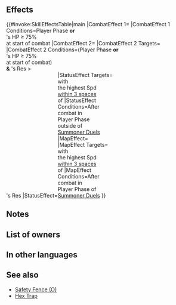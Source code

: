 {{Passive
|name=Gray Illusion
|type=A
|exclusive=1
|canUseWeapon={{WeaponList|All}}
|canUseMove={{MoveList|All}}
|properties=random_owner
|1name=Gray Illusion
|1tagid=SID_鈍色の迷夢
|1effect=If unit initiates combat or foe's HP ≥ 75% at start of combat, grants Atk/Def/Res+9 to unit during combat, and if unit's Res > foe's Res, foe cannot counterattack. If unit initiates combat, after combat, inflicts the following status on foes with the highest Spd within 3 spaces of target foe (excluding target) through their next actions: "after start-of-turn skills trigger, action ends immediately" (for foes who have not yet taken an action in Summoner Duels, instead of inflicting this effect, ends their action immediately).
|1cost=300
|1required=-
}}
==Effects==
{{#invoke:SkillEffectsTable|main
|CombatEffect 1={{SkillEffectText|Temporary buffs|Atk/Def/Res|9}}
|CombatEffect 1 Conditions=Player Phase '''or'''<br>{{SkillTargetText|Foe}}'s HP ≥ 75%<br>at start of combat
|CombatEffect 2={{SkillEffectText|Prevent Counter}}
|CombatEffect 2 Targets={{SkillTargetText|Foe}}
|CombatEffect 2 Conditions=(Player Phase '''or'''<br>{{SkillTargetText|Foe}}'s HP ≥ 75%<br>at start of combat)<br>'''&''' {{SkillTargetText|Unit}}'s Res ><br>{{SkillTargetText|Foe}}'s Res
|StatusEffect=<span style="width:11em;display:inline-block"/>{{SEt|After Start-of-Turn Skills Trigger, Action Ends Immediately}}
|StatusEffect Targets={{SkillTargetText|Foe}} with<br>the highest Spd<br>[[within 3 spaces]]<br>of {{SkillTargetText|Target Foe}}
|StatusEffect Conditions=After combat in<br>Player Phase<br>outside of<br>[[Summoner Duels]]
|MapEffect={{SkillEffectText|End Action}}
|MapEffect Targets={{SkillTargetText|Foe}} with<br>the highest Spd<br>[[within 3 spaces]]<br>of {{SkillTargetText|Target Foe}}
|MapEffect Conditions=After combat in<br>Player Phase of<br>[[Summoner Duels]]
}}

==Notes==
{{IfUnitInitiates}}
{{Temporary buffs}}
{{Prevent counterattacks}}
{{Ends Action}}
{{EndAction}}
==List of owners==
{{Skill Hero List}}
==In other languages==
{{OtherLanguages
|japanese=鈍色の迷夢
|german=Graue Illusion
|spanishEU=Ilusión gris
|spanishLA=Ilusión gris
|french=Illusion grise
|italian=Grigia illusione
|chineseTW=深灰色的迷夢
|portuguese=Ilusão cinza
}}
==See also==
{{See also skills|cond=Description LIKE '%action ends immediately%' OR Description LIKE '%actions end immediately%'}}
* [[Safety Fence (O)]]
* [[Hex Trap]]
{{Passives Navbox|A}}